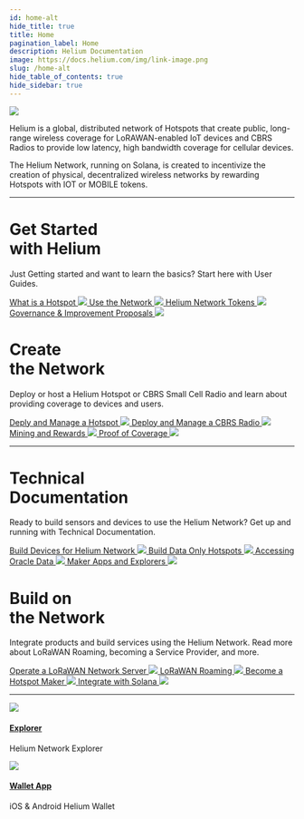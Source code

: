 ```yaml
---
id: home-alt
hide_title: true
title: Home
pagination_label: Home
description: Helium Documentation
image: https://docs.helium.com/img/link-image.png
slug: /home-alt
hide_table_of_contents: true
hide_sidebar: true
---
```



<div class="container" style={{ paddingLeft: 100 }}>
  <div class="row">
    <div class="col col--12" style={{ paddingTop: 60 }}>
      <img className="homeicon" src={useBaseUrl('img/home/docsheader.png')} />
    </div>
  </div>
  <div class="row">
    <div class="col col--12">
      <p>
        Helium is a global, distributed network of Hotspots that create public, long-range wireless
        coverage for LoRAWAN-enabled IoT devices and CBRS Radios to provide low latency, high
        bandwidth coverage for cellular devices.
      </p>
      <p>
        The Helium Network, running on Solana, is created to incentivize the creation of physical,
        decentralized wireless networks by rewarding Hotspots with IOT or MOBILE tokens.
      </p>
    </div>
  </div>
</div>

---

<div class="container" style={{ paddingLeft: 100 }}>
  <div class="row">
    <div class="col col--12" style={{ paddingTop: 60 }}>
      <div class="row">
        <div class="col col--6">
          <h1 style={{ padding: '0 1rem 0 0' }}>
            Get Started <br />
            with Helium
          </h1>
          <p className="podtext" style={{ padding: '0 1rem 0 0' }}>
            Just Getting started and want to learn the basics? Start here with User Guides.
          </p>
        </div>
        <div class="col col--6">
          <a className="quicklink quicklinkblue" href="/home-alt">
            What is a Hotspot
            <img className="quicklinkarrow" src={useBaseUrl('img/quicklinkarrow.svg')} />
          </a>
          <a className="quicklink quicklinkgreen" href="/home-alt">
            Use the Network
            <img className="quicklinkarrow" src={useBaseUrl('img/quicklinkarrow.svg')} />
          </a>
          <a className="quicklink quicklinkred" href="/home-alt">
            Helium Network Tokens
            <img className="quicklinkarrow" src={useBaseUrl('img/quicklinkarrow.svg')} />
          </a>
          <a className="quicklink quicklinkblack" href="/home-alt">
            Governance & Improvement Proposals
            <img className="quicklinkarrow" src={useBaseUrl('img/quicklinkarrow.svg')} />
          </a>
        </div>
      </div>
    </div>
  </div>
</div>

<div class="container" style={{ paddingLeft: 100 }}>
  <div class="row">
    <div class="col col--12" style={{ paddingTop: 60 }}>
      <div class="row">
        <div class="col col--6">
          <h1 style={{ padding: '0 1rem 0 0' }}>
            Create <br />
            the Network
          </h1>
          <p className="podtext" style={{ padding: '0 1rem 0 0' }}>
            Deploy or host a Helium Hotspot or CBRS Small Cell Radio and learn about providing
            coverage to devices and users.
          </p>
        </div>
        <div class="col col--6">
          <a className="quicklink quicklinkblue" href="/home-alt">
            Deply and Manage a Hotspot
            <img className="quicklinkarrow" src={useBaseUrl('img/quicklinkarrow.svg')} />
          </a>
          <a className="quicklink quicklinkgreen" href="/home-alt">
            Deploy and Manage a CBRS Radio
            <img className="quicklinkarrow" src={useBaseUrl('img/quicklinkarrow.svg')} />
          </a>
          <a className="quicklink quicklinkred" href="/home-alt">
            Mining and Rewards
            <img className="quicklinkarrow" src={useBaseUrl('img/quicklinkarrow.svg')} />
          </a>
          <a className="quicklink quicklinkblack" href="/home-alt">
            Proof of Coverage
            <img className="quicklinkarrow" src={useBaseUrl('img/quicklinkarrow.svg')} />
          </a>
        </div>
      </div>
    </div>
  </div>
</div>

---

<div class="container" style={{ paddingLeft: 100 }}>
  <div class="row">
    <div class="col col--12" style={{ paddingTop: 60 }}>
      <div class="row">
        <div class="col col--6">
          <h1 style={{ padding: '0 1rem 0 0' }}>
            Technical <br />
            Documentation
          </h1>
          <p className="podtext" style={{ padding: '0 1rem 0 0' }}>
            Ready to build sensors and devices to use the Helium Network? Get up and running with
            Technical Documentation.
          </p>
        </div>
        <div class="col col--6">
          <a className="quicklink quicklinkblue" href="/home-alt">
            Build Devices for Helium Network
            <img className="quicklinkarrow" src={useBaseUrl('img/quicklinkarrow.svg')} />
          </a>
          <a className="quicklink quicklinkgreen" href="/home-alt">
            Build Data Only Hotspots
            <img className="quicklinkarrow" src={useBaseUrl('img/quicklinkarrow.svg')} />
          </a>
          <a className="quicklink quicklinkred" href="/home-alt">
            Accessing Oracle Data
            <img className="quicklinkarrow" src={useBaseUrl('img/quicklinkarrow.svg')} />
          </a>
          <a className="quicklink quicklinkblack" href="/home-alt">
            Maker Apps and Explorers
            <img className="quicklinkarrow" src={useBaseUrl('img/quicklinkarrow.svg')} />
          </a>
        </div>
      </div>
    </div>
  </div>
</div>

<div class="container" style={{ paddingLeft: 100 }}>
  <div class="row">
    <div class="col col--12" style={{ paddingTop: 60 }}>
      <div class="row">
        <div class="col col--6">
          <h1 style={{ padding: '0 1rem 0 0' }}>
            Build on <br />
            the Network
          </h1>
          <p className="podtext" style={{ padding: '0 1rem 0 0' }}>
            Integrate products and build services using the Helium Network. Read more about LoRaWAN
            Roaming, becoming a Service Provider, and more.
          </p>
        </div>
        <div class="col col--6">
          <a className="quicklink quicklinkblue" href="/home-alt">
            Operate a LoRaWAN Network Server
            <img className="quicklinkarrow" src={useBaseUrl('img/quicklinkarrow.svg')} />
          </a>
          <a className="quicklink quicklinkgreen" href="/home-alt">
            LoRaWAN Roaming
            <img className="quicklinkarrow" src={useBaseUrl('img/quicklinkarrow.svg')} />
          </a>
          <a className="quicklink quicklinkred" href="/home-alt">
            Become a Hotspot Maker
            <img className="quicklinkarrow" src={useBaseUrl('img/quicklinkarrow.svg')} />
          </a>
          <a className="quicklink quicklinkblack" href="/home-alt">
            Integrate with Solana
            <img className="quicklinkarrow" src={useBaseUrl('img/quicklinkarrow.svg')} />
          </a>
        </div>
      </div>
    </div>
  </div>
</div>

---

<div class="container" style={{ padding: 100 }}>
  <div class="row">
    <div class="col col--6">
      <div className="tech--item">
        <img className="techicon" src={useBaseUrl('img/home/explorer.svg')} />
        <div className="tech--item_text">
          <a href="https://explorer.helium.com">
            <h4>Explorer</h4>
          </a>
          <p>Helium Network Explorer</p>
        </div>
      </div>
    </div>
    <div class="col col--6">
      <div className="tech--item">
        <img className="techicon" src={useBaseUrl('img/home/walletapp.svg')} />
        <div className="tech--item_text">
          <a href="/wallets">
            <h4>Wallet App</h4>
          </a>
          <p>iOS & Android Helium Wallet</p>
        </div>
      </div>
    </div>
  </div>
</div>
